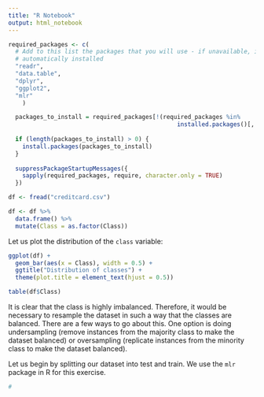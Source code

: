 ```yaml
---
title: "R Notebook"
output: html_notebook
---
```


```r
required_packages <- c( 
  # Add to this list the packages that you will use - if unavailable, it will be 
  # automatically installed
  "readr",
  "data.table",
  "dplyr",
  "ggplot2",
  "mlr"
    )

  packages_to_install = required_packages[!(required_packages %in% 
                                                installed.packages()[, 1])]
    
  if (length(packages_to_install) > 0) {
    install.packages(packages_to_install)
  }
    
  suppressPackageStartupMessages({
    sapply(required_packages, require, character.only = TRUE)
  })
```

```r
df <- fread("creditcard.csv")
```

```r
df <- df %>% 
  data.frame() %>% 
  mutate(Class = as.factor(Class))
```


Let us plot the distribution of the `class` variable:

```r
ggplot(df) + 
  geom_bar(aes(x = Class), width = 0.5) + 
  ggtitle("Distribution of classes") + 
  theme(plot.title = element_text(hjust = 0.5))

table(df$Class)
```

It is clear that the class is highly imbalanced. Therefore, it would be necessary to resample the dataset in such a way that the classes are balanced. There are a few ways to go about this. One option is doing undersampling (remove instances from the majority class to make the dataset balanced) or oversampling (replicate instances from the minority class to make the dataset balanced).

Let us begin by splitting our dataset into test and train. We use the `mlr` package in R for this exercise.

```r
#
```




